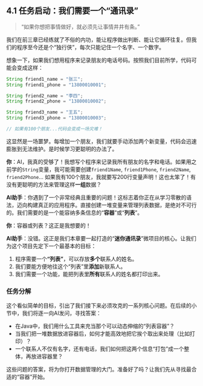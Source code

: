 ## 4.1 任务启动：我们需要一个“通讯录” {#sec-data-challenge}

> "如果你想把事情做好，就必须先让事情井井有条。"

我们在前三章已经练就了不俗的内功，能让程序做出判断、能让它循环往复。但我们的程序至今还是个“独行侠”，每次只能记住一个名字、一个数字。

想象一下，如果我们想用程序来记录朋友的电话号码。按照我们目前所学，代码可能会变成这样：

```java
String friend1_name = "张三";
String friend1_phone = "13800010001";

String friend2_name = "李四";
String friend2_phone = "13800010002";

String friend3_name = "王五";
String friend3_phone = "13800010003";

// 如果有100个朋友...代码会变成一场灾难！
```
这显然是一场噩梦。每增加一个朋友，我们就要手动添加两个新变量，代码会迅速膨胀到无法维护。是时候学习更聪明的办法了。

::: {.callout-note title="与AI的对话：定义我们的新挑战"}

**你**：AI，我真的受够了！我想写个程序来记录我所有朋友的名字和电话。如果用之前学的`String`变量，我可能需要创建`friend1Name`, `friend1Phone`, `friend2Name`, `friend2Phone`... 如果我有100个朋友，我就要写200行变量声明！这也太笨了！有没有更聪明的方法来管理这样**一组**数据？

**AI助手**：你遇到了一个非常经典且重要的问题！这标志着你正在从学习零散的语法，迈向构建真正的应用程序。直接创建一堆变量来管理列表数据，是绝对不可行的。我们需要的是一个能容纳多条信息的“**容器**”或“**列表**”。

**你**：容器或列表？这正是我想要的！

**AI助手**：没错。这正是我们本章要一起打造的“**迷你通讯录**”微项目的核心。让我们为这个项目先定下一个最基本的目标：

1.  程序需要一个**“列表”**，可以存放**多个**联系人的姓名。
2.  我们要能方便地往这个“列表”里**添加**新联系人。
3.  我们需要一个功能，能把列表里**所有**联系人的姓名都打印出来。

:::

### 任务分解

这个看似简单的目标，引出了我们接下来必须攻克的一系列核心问题。在后续的小节中，我们将逐一向AI发问，寻找答案：

*   在Java中，我们用什么工具来充当那个可以动态伸缩的“列表容器”？
*   当我们把一堆数据放进容器后，如何才能高效地把它挨个取出来处理（比如打印）？
*   一个联系人不仅有名字，还有电话，我们如何把这两个信息“打包”成一个整体，再放进容器里？

这些问题的答案，将为你打开数据管理的大门。准备好了吗？让我们先从寻找最合适的“容器”开始。